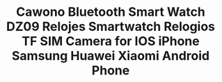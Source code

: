 ---
id: '32817753623'
title: >-
  Cawono Bluetooth Smart Watch DZ09 Relojes Smartwatch Relogios TF SIM Camera
  for IOS iPhone Samsung Huawei Xiaomi Android Phone
description: ''
images:
  - >-
    ../../images/32817753623/0_Cawono-Bluetooth-Smart-Watch-DZ09-Relojes-Smartwatch-Relogios-TF-SIM-Camera-for-IOS-iPhone-Samsung-Huawei.jpg
  - >-
    ../../images/32817753623/1_Cawono-Bluetooth-Smart-Watch-DZ09-Relojes-Smartwatch-Relogios-TF-SIM-Camera-for-IOS-iPhone-Samsung-Huawei.jpg
  - >-
    ../../images/32817753623/2_Cawono-Bluetooth-Smart-Watch-DZ09-Relojes-Smartwatch-Relogios-TF-SIM-Camera-for-IOS-iPhone-Samsung-Huawei.jpg
  - >-
    ../../images/32817753623/3_Cawono-Bluetooth-Smart-Watch-DZ09-Relojes-Smartwatch-Relogios-TF-SIM-Camera-for-IOS-iPhone-Samsung-Huawei.jpg
  - >-
    ../../images/32817753623/4_Cawono-Bluetooth-Smart-Watch-DZ09-Relojes-Smartwatch-Relogios-TF-SIM-Camera-for-IOS-iPhone-Samsung-Huawei.jpg
  - >-
    ../../images/32817753623/5_Cawono-Bluetooth-Smart-Watch-DZ09-Relojes-Smartwatch-Relogios-TF-SIM-Camera-for-IOS-iPhone-Samsung-Huawei.jpg
pricing:
  price: null
  compareAt: null
  cost: null
  taxed: true
variants:
  - title: Color
    options:
      - optionId: '14:29'
        src: >-
          https://ae01.alicdn.com/kf/HTB1HYq0aLjM8KJjSZFsq6xdZpXaw/Cawono-Bluetooth-Smart-Watch-DZ09-Relojes-Smartwatch-Relogios-TF-SIM-Camera-for-IOS-iPhone-Samsung-Huawei.jpg
        text: White
      - optionId: '14:193'
        src: >-
          https://ae01.alicdn.com/kf/HTB1yeVCfAfb_uJjSsrbq6z6bVXar/Cawono-Bluetooth-Smart-Watch-DZ09-Relojes-Smartwatch-Relogios-TF-SIM-Camera-for-IOS-iPhone-Samsung-Huawei.jpg
        text: Black
      - optionId: '14:175'
        src: >-
          https://ae01.alicdn.com/kf/HTB18i63IhGYBuNjy0Fnq6x5lpXaX/Cawono-Bluetooth-Smart-Watch-DZ09-Relojes-Smartwatch-Relogios-TF-SIM-Camera-for-IOS-iPhone-Samsung-Huawei.jpg
        text: White with 16G
      - optionId: '14:10'
        src: >-
          https://ae01.alicdn.com/kf/HTB1xVWbdxUaBuNjt_iGq6xlkFXaa/Cawono-Bluetooth-Smart-Watch-DZ09-Relojes-Smartwatch-Relogios-TF-SIM-Camera-for-IOS-iPhone-Samsung-Huawei.jpg
        text: Black with 16G
      - optionId: '14:691'
        src: >-
          https://ae01.alicdn.com/kf/HTB1h1DrIkOWBuNjSsppq6xPgpXac/Cawono-Bluetooth-Smart-Watch-DZ09-Relojes-Smartwatch-Relogios-TF-SIM-Camera-for-IOS-iPhone-Samsung-Huawei.jpg
        text: Sliver with 16G
      - optionId: '14:173'
        src: >-
          https://ae01.alicdn.com/kf/HTB1JJmcz8mWBuNkSndVq6AsApXaz/Cawono-Bluetooth-Smart-Watch-DZ09-Relojes-Smartwatch-Relogios-TF-SIM-Camera-for-IOS-iPhone-Samsung-Huawei.jpg
        text: Gold with 16G
      - optionId: '14:350853'
        src: >-
          https://ae01.alicdn.com/kf/HTB17zbqgJrJ8KJjSspaq6xuKpXay/Cawono-Bluetooth-Smart-Watch-DZ09-Relojes-Smartwatch-Relogios-TF-SIM-Camera-for-IOS-iPhone-Samsung-Huawei.jpg
        text: Sliver
      - optionId: '14:350850'
        src: >-
          https://ae01.alicdn.com/kf/HTB1Yzepc46I8KJjy0Fgq6xXzVXay/Cawono-Bluetooth-Smart-Watch-DZ09-Relojes-Smartwatch-Relogios-TF-SIM-Camera-for-IOS-iPhone-Samsung-Huawei.jpg
        text: Gold
  - title: Ships From
    options:
      - optionId: '200007763:201336100'
        text: China
      - optionId: '200007763:201336106'
        text: United States
      - optionId: '200007763:201336103'
        text: Russian Federation
tags:
  - Language
  - 'Polish,Russian,Portuguese,Spanish,English,German,Italian,French,Turkish'
  - Movement Type
  - Electronic
  - Function
  - >-
    Passometer,Sleep Tracker,Calendar,Dial Call,Alarm Clock,Month,Answer
    Call,Message Reminder,Week,Call Reminder
  - Case Material
  - Alloy
  - Rear Camera
  - 0.3MP
  - Type
  - On Wrist
  - Battery Detachable
  - 'Yes'
  - ROM
  - <128MB
  - Waterproof Grade
  - Life Waterproof
  - RAM
  - <128MB
  - Battery Capacity
  - 180-220mAh
  - Screen Shape
  - Square
  - Network Mode
  - 2g
  - CPU Model
  - Cawono MTK6261D
  - System
  - Android Wear
  - Brand Name
  - cawono
  - Application Age Group
  - Adult
  - Display Size
  - 1.54''
  - Style
  - Fashion
  - Band Material
  - Silica Gel
  - SIM Card Available
  - 'Yes'
  - Resolution
  - 240*240px
  - CPU Manufacturer
  - Mediatek
  - Compatibility
  - All Compatible
meta: null
---